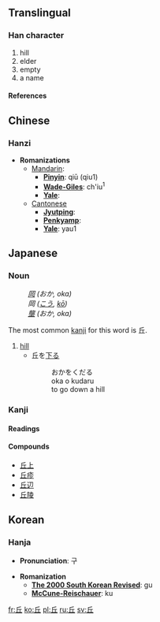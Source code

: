 {{see|丠}}<!-- may be replaced by zh-forms -->

==Translingual==
===Han character===
{{Han char|rad=一|as=04|sn=5|four=7210<sub>1</sub>|canj=人一 (OM)}}
# hill
# elder
# empty
# a name
====References====
{{Han ref|kx=0077.140|dkj=00033|dj=0156.020|hdz=10017.010|uh=4E18|ud=19992|bh=A543|bd=42307}}




==Chinese==
===Hanzi===


* '''Romanizations'''
** [[Mandarin]]:
*** '''[[Pinyin]]''': qiū (qiu1)
*** '''[[Wade-Giles]]''': ch'iu<sup>1</sup>
*** '''[[Yale]]''': 
**[[Cantonese]]
***'''[[Jyutping]]''':
***'''[[Penkyamp]]''': 
***'''[[Yale]]''': yau1



==Japanese==


===Noun===
{{janoun|おか|oka}}
:''[[岡]] (おか, oka)''
:''岡 ([[こう]], [[kō]])''
:''[[壟]] (おか, oka)''

The most common [[kanji]] for this word is 丘.
# [[hill]]
#*丘を[[下る]]
#*:おかをくだる
#*:oka o kudaru
#*:to go down a hill

===Kanji===
{{ja-kanji|grade=|rs=一04}}
====Readings====
{{ja-readings|on=[[きゅう]] ([[kyū]])|kun=[[おか]] ([[oka]])}}
====Compounds====
*[[丘上]]
*[[丘疹]]
*[[丘辺]]
*[[丘陵]]




==Korean==
===Hanja===

* '''Pronunciation''': 구

* '''Romanization'''
** '''[[The 2000 South Korean Revised Romanization|The 2000 South Korean Revised]]''': gu
** '''[[McCune-Reischauer]]''': ku






[[fr:丘]]
[[ko:丘]]
[[pl:丘]]
[[ru:丘]]
[[sv:丘]]